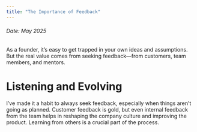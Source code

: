 ```yaml
---
title: "The Importance of Feedback"
---
```



<h6>Date: May 2025</h6>

<div className={styles.preserve}>


As a founder, it’s easy to get trapped in your own ideas and assumptions. But the real value comes from seeking feedback—from customers, team members, and mentors.



<h1>Listening and Evolving</h1>
I’ve made it a habit to always seek feedback, especially when things aren’t going as planned. Customer feedback is gold, but even internal feedback from the team helps in reshaping the company culture and improving the product. Learning from others is a crucial part of the process.



</div>